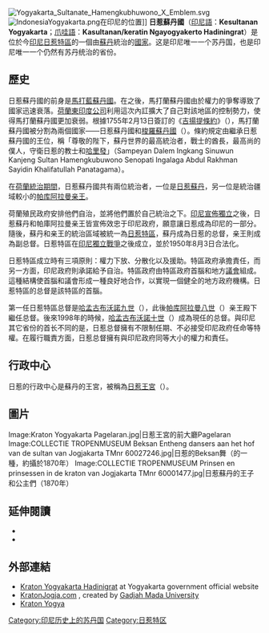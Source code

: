 {{Infobox Former Country
|common_name            = 日惹蘇丹國
|conventional_long_name = Nagari Kasultanan Ngayogyakarta Hadiningrat
|continent              = 東南亞
|region                 = 東南亞
|country                = 印尼
|religion               = [[伊斯蘭教|伊斯蘭教]]<br>[[吉巴廷宗教|吉巴廷宗教]]
|p1                     = 马打蓝国 (伊斯兰教)
|flag_p1                = Flag_of_the_Sultanate_of_Mataram.svg
|s1                     = 帕庫阿拉曼
|flag_s1                = 
|s2                     = 日惹特區
|flag_s2                = Flag_of_Yogyakarta.svg
|event_pre              = [[吉揚提條約|吉揚提條約]]
|date_pre               = 1755年2月13日
|event_start            = 
|date_start             = 10月7日
|year_start             = 1755年
|event_end              = 與印尼統一
|date_end               = 9月5日
|year_end               = 1945年
|image_flag             = 
|image_coat             = Yogyakarta Sultanate Hamengkubhuwono X Emblem.svg
|symbol_type            =
| image_map               = Mataram 1830-en.png
| map_caption             =
|capital                = [[日惹|日惹]]
|common_languages       = [[爪哇語|爪哇語]]、[[荷蘭語|荷蘭語]]
|government_type        = 君主制
|title_leader           = [[苏丹_(称谓)|蘇丹]]
|leader1                = [[哈孟古布沃諾一世|哈孟古布沃諾一世]]
|year_leader1           = 1755-1792年
|leader2                = [[哈孟古布沃諾九世|哈孟古布沃諾九世]]
|year_leader2           = 1940-1950年
|leader3                = [[哈孟古布沃諾十世|哈孟古布沃諾十世]]
|year_leader3           = 1989年至今
|title_deputy           = [[Pepatih_Dalem|Pepatih Dalem]]（首相）
|deputy1                = [[達努雷久一世|達努雷久一世]]（首任）
|year_deputy1           = 1755-1799年  
|deputy2                = [[達努雷久八世|達努雷久八世]]（末任）
|year_deputy2           = 1933-1945年 
|currency               = 
|footnotes              = 
}}

[[File:Yogyakarta_Sultanate_Hamengkubhuwono_X_Emblem.svg|thumb]]
[[File:IndonesiaYogyakarta.png|thumb]]在印尼的位置]]
'''日惹蘇丹國'''（[[印尼語|印尼語]]：'''Kesultanan Yogyakarta'''；[[爪哇語|爪哇語]]：'''Kasultanan/keratin Ngayogyakerto Hadiningrat'''）是位於今[[印尼|印尼]][[日惹特區|日惹特區]]的一個由[[蘇丹_(稱謂)|蘇丹]]統治的[[國家|國家]]。这是印尼唯一一个苏丹国，也是印尼唯一一个仍然有苏丹统治的省份。

==歷史==
日惹蘇丹國的前身是[[马打蓝国_(伊斯兰教)|馬打藍蘇丹國]]。在{{link-en|Agung蘇丹|Sultan Agung of Mataram}}之後，馬打蘭蘇丹國由於權力的爭奪導致了國家迅速衰落。[[荷蘭東印度公司|荷蘭東印度公司]]利用這次內訌擴大了自己對該地區的控制勢力，使得馬打蘭蘇丹國更加衰弱。根據1755年2月13日簽訂的《[[吉揚提條約|吉揚提條約]]》（{{lang|en|Treaty of Giyanti}}），馬打蘭蘇丹國被分割為兩個國家——日惹蘇丹國和[[梭羅蘇丹國|梭羅蘇丹國]]（{{lang|en|Surakarta Sultanate}}）。條約規定由{{link-en|Pangeran Mangkubumi|Pangeran Mangkubumi}}繼承日惹蘇丹國的王位，稱「尊敬的陛下，蘇丹世界的最高統治者，戰士的酋長，最高尚的僕人，守衛日惹的教士和[[哈里發|哈里發]]」（Sampeyan Dalem Ingkang Sinuwun Kanjeng Sultan Hamengkubuwono Senopati Ingalaga Abdul Rakhman Sayidin Khalifatullah Panatagama）。

在[[荷屬東印度|荷蘭統治期間]]，日惹蘇丹國共有兩位統治者，一位是[[日惹蘇丹|日惹蘇丹]]，另一位是統治疆域較小的[[帕库阿拉曼|帕库阿拉曼亲王]]。

荷蘭殖民政府安排他們自治，並將他們置於自己統治之下。[[印尼獨立|印尼宣佈獨立]]之後，日惹蘇丹和帕庫阿拉曼亲王皆宣佈效忠于印尼政府，願意讓日惹成為印尼的一部分。隨後，蘇丹和亲王的統治區域被統一為[[日惹特區|日惹特區]]，蘇丹成為日惹的总督，亲王則成為副总督。日惹特區在[[印尼獨立戰爭|印尼獨立戰爭]]之後成立，並於1950年8月3日合法化。

日惹特區成立時有三項原則：權力下放、分散化以及援助。特區政府承擔責任，而另一方面，印尼政府則承諾給予自治。特區政府由特區政府首腦和地方[[議會|議會]]組成。這種結構使首腦和議會形成一種良好地合作，以實現一個健全的地方政府機構。日惹特區的总督是該特區的首腦。

第一任日惹特區总督是[[哈孟古布沃諾九世|哈孟古布沃諾九世]]（{{lang|en|Hamengkubuwono IX}}），此後[[帕库阿拉曼八世|帕库阿拉曼八世]]（{{lang|en|Paku Alam VIII}}）亲王殿下繼任总督。後來1998年的時候，[[哈孟古布沃諾十世|哈孟古布沃諾十世]]（{{lang|en|Hamengkubuwono X}}）成為現任的总督。與印尼其它省份的首长不同的是，日惹总督擁有不限制任期、不必接受印尼政府任命等特權。在履行職責方面，日惹总督擁有與印尼政府同等大小的權力和責任。

==行政中心==
日惹的行政中心是蘇丹的王宮，被稱為[[日惹王宮|日惹王宮]]（{{lang|en|Kraton}}）。
==圖片==
<gallery>
Image:Kraton Yogyakarta Pagelaran.jpg|日惹王宮的前大廳Pagelaran
Image:COLLECTIE TROPENMUSEUM Beksan Entheng dansers aan het hof van de sultan van Jogjakarta TMnr 60027246.jpg|日惹的Beksan舞（{{link-en|爪哇舞蹈|Javanese dance}}的一種，約攝於1870年）
Image:COLLECTIE TROPENMUSEUM Prinsen en prinsessen in de kraton van Jogjakarta TMnr 60001477.jpg|日惹蘇丹的王子和公主們（1870年）
</gallery>
==延伸閱讀==
*{{Citation | last = Brongtodiningrat | first = K. P. H. | title = The Royal Palace (Karaton) of Yogyakarta: Its Architecture and Its Meaning | publisher = Karaton Museum Yogyakarta | place = Yogyakarta | year = 1975 | oclc = 12847099 | postscript = .}}
*{{Citation | last = Dwiyanto | first = Djoko | title = Kraton Yogyakarta: Sejarah, Nasionalisme & Teladan Perjuangan | publisher = Paradigma Indonesia | place = Yogyakarta | year = 2009 | language = id | isbn = 978-979-17834-0-8 | postscript = .}}
==外部連結==
*[https://web.archive.org/web/20080412090410/http://pariwisata.jogja.go.id/index/extra.detail/1706/kraton-yogyakarta-hadinigrat.html Kraton Yogyakarta Hadinigrat] at Yogyakarta government official website {{id icon}}
*[http://kratonjogja.com/ KratonJogja.com] {{Wayback|url=http://kratonjogja.com/ |date=20070608124656 }}, created by [[Gadjah_Mada_University|Gadjah Mada University]]
*[https://web.archive.org/web/20110717130022/http://www.tembi.org/keraton_yogja/ Kraton Yogya]

[[Category:印尼历史上的苏丹国|Category:印尼历史上的苏丹国]]
[[Category:日惹特区|Category:日惹特区]]